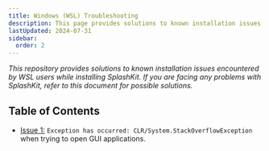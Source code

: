 ```yaml
---
title: Windows (WSL) Troubleshooting
description: This page provides solutions to known installation issues encountered by WSL users while installing or using SplashKit.
lastUpdated: 2024-07-31
sidebar:
  order: 2
---
```


*This repository provides solutions to known installation issues encountered by WSL users while installing SplashKit. If you are facing any problems with SplashKit, refer to this document for possible solutions.*

## Table of Contents

- [Issue 1:](/troubleshoot/windows-wsl/list/wsl-issue-1) `Exception has occurred: CLR/System.StackOverflowException` when trying to open GUI applications.
